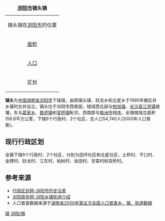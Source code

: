 {| border="1" cellpadding="2" cellspacing="0" align="right"
|+ '''[[浏阳市|浏阳市]]镇头镇'''
|-
|align=center colspan=2|镇头镇在[[浏阳市|浏阳市]]的位置<br>
{{Image label begin|image=Divisions of Liuyang-Hunan.gif|width={{{width|280}}}|float={{{float|none}}}}} 
{{Image label|x=0.14|y=0.57|scale={{{width|280}}}|text=[[File:Red_pog.svg|5px]]}} 
{{Image label|x=0.10|y=0.64|scale={{{width|280}}}|text='''镇头镇'''}} 
{{Image label end}}
|-----
| [[面积|面积]]|| <font size="2">158.8[[平方公里|公里]]<sup>2</sup>
|-----
| [[人口|人口]] || <font size="2">54,740人<sup>（2000年人口普查）</sup>
|-----
| 区划 || 9行政村、2社区
|}

'''镇头'''为[[中华人民共和国|中国]][[湖南省|湖南省]][[浏阳市|浏阳市]]下辖镇，由原镇头镇、跃龙乡和北星乡于1995年撤区并乡镇时合并设立。镇头位于浏阳市西南部，辖域西北部与[[柏加镇|柏加镇]]、[[长沙县|长沙县]][[江背镇|江背镇]]接壤，东与[[葛家乡|葛家乡]]、[[普迹镇|普迹镇]]和[[官桥镇_(浏阳市)|官桥镇]]毗邻，西南部与[[株洲市|株洲市]]相连。全镇辖域总面积158.8平方公里，下辖9个行政村、2个社区，总人口54,740人(2000年人口普查)。

==现行行政区划==
全镇下辖9个行政村、2个社区，分别为田坪社区和北星社区，土桥村、干口村、金牌村、跃龙村、江东村、柏树村、金田村、甘棠村和双桥村。

==参考来源==
* [http://www.xzqh.org/html/list/1399.html 行政区划网-浏阳市历史沿革] {{Wayback|url=http://www.xzqh.org/html/list/1399.html |date=20110921123932 }}
* [https://web.archive.org/web/20110903164219/http://www.liuyang.gov.cn/column_mlly.asp 浏阳政务网-浏阳乡镇街道介绍]
* 人口普查数据来源于[http://www.stats.gov.cn/tjsj/ndsj/renkoupucha/2000jiedao/html/J43.htm 湖南省2000年第五次全国人口普查乡、镇、街道数据] {{Wayback|url=http://www.stats.gov.cn/tjsj/ndsj/renkoupucha/2000jiedao/html/J43.htm |date=20111007074252 }}

{{Hunan-stub}}
{{浏阳市行政区划}}

[[Category:浏阳市行政区划|镇]]
[[Category:长沙乡镇|浏阳/镇]]